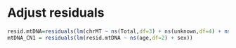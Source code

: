 # Adjust residuals
```r
resid.mtDNA=residuals(lm(chrMT ~ ns(Total,df=3) + ns(unknown,df=4) + ns(decoy1,df=7) + decoy2))
mtDNA_CN1 = residuals(lm(resid.mtDNA ~ ns(age,df=2) + sex))
```